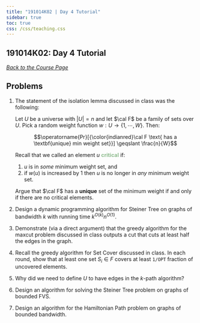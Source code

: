 ```yaml
---
title: "191014K02 | Day 4 Tutorial"
sidebar: true
toc: true
css: /css/teaching.css
---
```




:::{.column-body-outset}

## 191014K02: Day 4 Tutorial

_[Back to the Course Page](../../)_



## Problems

1. The statement of the isolation lemma discussed in class was the following:

    Let $U$ be a universe with $|U|=n$ and let $\cal F$ be a family of sets over $U$. Pick a random weight function $w: U \rightarrow\{1, \cdots ,W\}$. Then:

    $$\operatorname{Pr}[{\color{indianred}\cal F \text{ has a \textbf{unique} min weight set}}] \geqslant \frac{n}{W}$$


    Recall that we called an element $u$ <span style="color:darkseagreen">**critical**</span> if:

    1. $u$ is in _some_ minimum weight set, and
    2. if $w(u)$ is increased by 1 then $u$ is no longer in _any_ minimum weight set.

    Argue that $\cal F$ has a **unique** set of the minimum weight if and only if there are no critical elements.

2. Design a dynamic programming algorithm for Steiner Tree on graphs of bandwidth $k$ with running time $k^{O(k)} n^{O(1)}$.

3. Demonstrate (via a direct argument) that the greedy algorithm for the maxcut problem discussed in class outputs a cut that cuts at least half the edges in the graph.

4. Recall the greedy algorithm for Set Cover discussed in class. In each round, show that at least one set $S_i \in F$ covers at least `1/OPT` fraction of uncovered elements.

5. Why did we need to define $U$ to have edges in the $k$-path algorithm?

6. Design an algorithm for solving the Steiner Tree problem on graphs of bounded FVS.

7. Design an algorithm for the Hamiltonian Path problem on graphs of bounded bandwidth.


:::
